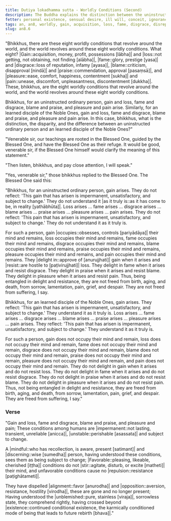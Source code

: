 ```yaml
---
title: Dutiya lokadhamma sutta - Worldly Conditions (Second)
description: The Buddha explains the distinction between the uninstructed ordinary person and the |learned::well-studied, instructed [sutavant]| disciple of the Noble Ones regarding the eight worldly conditions.
fetter: personal existence, sensual desire, ill will, conceit, ignorance
tags: an, an8, worldly, gain, acquisition, loss, fame, disgrace, disrepute, blame, praise, pleasure, pain, impermanence, mindfulness, wisdom, distinction, uninstructed ordinary person, learned disciple of the Noble Ones, delight, resistance, entanglement
slug: an8.6
---
```


"Bhikkhus, there are these eight worldly conditions that revolve around the world, and the world revolves around these eight worldly conditions. What eight? |Gain::acquisition, money, profit, possessions [lābha]| and |loss::not getting, not obtaining, not finding [alābha]|, |fame::glory, prestige [yasa]| and |disgrace::loss of reputation, infamy [ayasa]|, |blame::criticism, disapproval [nindā]| and |praise::commendation, approval [pasaṃsā]|, and |pleasure::ease, comfort, happiness, contentment [sukha]| and |pain::unease, discomfort, unpleasantness, discontentment [dukkha]|. These, bhikkhus, are the eight worldly conditions that revolve around the world, and the world revolves around these eight worldly conditions.

Bhikkhus, for an uninstructed ordinary person, gain and loss, fame and disgrace, blame and praise, and pleasure and pain arise. Similarly, for an learned disciple of the Noble Ones, gain and loss, fame and disgrace, blame and praise, and pleasure and pain arise. In this case, bhikkhus, what is the distinction, the disparity, and the difference between an uninstructed ordinary person and an learned disciple of the Noble Ones?"

"Venerable sir, our teachings are rooted in the Blessed One, guided by the Blessed One, and have the Blessed One as their refuge. It would be good, venerable sir, if the Blessed One himself would clarify the meaning of this statement."

"Then listen, bhikkhus, and pay close attention, I will speak."

"Yes, venerable sir," those bhikkhus replied to the Blessed One. The Blessed One said this:

"Bhikkhus, for an uninstructed ordinary person, gain arises. They do not reflect: 'This gain that has arisen is impermanent, unsatisfactory, and subject to change.' They do not understand it |as it truly is::as it has come to be, in reality [yathābhūta]|. Loss arises ... fame arises ... disgrace arises ... blame arises ... praise arises ... pleasure arises ... pain arises. They do not reflect: 'This pain that has arisen is impermanent, unsatisfactory, and subject to change.' They do not understand it as it truly is.

For such a person, gain |occupies::obsesses, controls [pariyādāya]| their mind and remains, loss occupies their mind and remains, fame occupies their mind and remains, disgrace occupies their mind and remains, blame occupies their mind and remains, praise occupies their mind and remains, pleasure occupies their mind and remains, and pain occupies their mind and remains. They |delight in::approve of [anurujjhati]| gain when it arises and |resist::are hostile to [paṭivirujjhati]| loss. They delight in fame when it arises and resist disgrace. They delight in praise when it arises and resist blame. They delight in pleasure when it arises and resist pain. Thus, being entangled in delight and resistance, they are not freed from birth, aging, and death, from sorrow, lamentation, pain, grief, and despair. They are not freed from suffering, I say.

Bhikkhus, for an learned disciple of the Noble Ones, gain arises. They reflect: 'This gain that has arisen is impermanent, unsatisfactory, and subject to change.' They understand it as it truly is. Loss arises ... fame arises ... disgrace arises ... blame arises ... praise arises ... pleasure arises ... pain arises. They reflect: 'This pain that has arisen is impermanent, unsatisfactory, and subject to change.' They understand it as it truly is.

For such a person, gain does not occupy their mind and remain, loss does not occupy their mind and remain, fame does not occupy their mind and remain, disgrace does not occupy their mind and remain, blame does not occupy their mind and remain, praise does not occupy their mind and remain, pleasure does not occupy their mind and remain, and pain does not occupy their mind and remain. They do not delight in gain when it arises and do not resist loss. They do not delight in fame when it arises and do not resist disgrace. They do not delight in praise when it arises and do not resist blame. They do not delight in pleasure when it arises and do not resist pain. Thus, not being entangled in delight and resistance, they are freed from birth, aging, and death, from sorrow, lamentation, pain, grief, and despair. They are freed from suffering, I say."

### Verse

"Gain and loss, fame and disgrace,
blame and praise, and pleasure and pain;
These conditions among humans are |impermanent::not lasting, transient, unreliable [anicca]|,
|unstable::perishable [asassata]| and subject to change.

A |mindful::who has recollection, is aware, present [satimant]| and |discerning::wise [sumedha]| person, having understood these conditions, 
sees them as being subject to change;
|Favorable::pleasing, likeable, cherished [iṭṭha]| conditions do not |stir::agitate, disturb, or excite [matheti]| their mind,
and unfavorable conditions cause no |repulsion::resistance [paṭighātameti]|.

They have dispelled |alignment::favor [anurodha]| and |opposition::aversion, resistance, hostility [virodha]|,
these are gone and no longer present;
Having understood the |unblemished::pure, stainless [viraja]|, sorrowless state,
they comprehend rightly, having crossed beyond |existence::continued conditional existence, the karmically conditioned mode of being that leads to future rebirth [bhava]|."